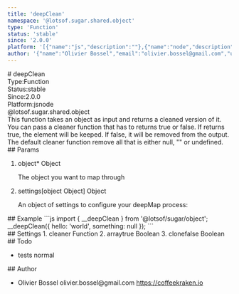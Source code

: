 ```yaml
---
title: 'deepClean'
namespace: '@lotsof.sugar.shared.object'
type: 'Function'
status: 'stable'
since: '2.0.0'
platform: '[{"name":"js","description":""},{"name":"node","description":""}]'
author: '{"name":"Olivier Bossel","email":"olivier.bossel@gmail.com","url":"https://coffeekraken.io"}'
---
```

<div class="docmap-mdx">
# deepClean
<div class="_metas">
<div class="_type"><span class="_type-label">Type:</span><span class="_type-value">Function</span></div>
<div class="_status"><span class="_status-label">Status:</span><span class="_status-value -stable">stable</span></div>
<div class="_since"><span class="_since-label">Since:</span><span class="_since-value">2.0.0</span></div>
<div class="_platform"><span class="_platform-label">Platform:</span><span class="_platform-value">js</span><span class="_platform-value">node</span></div>
</div>
<div class="_namespace">@lotsof.sugar.shared.object</div>
<div class="_description">
This function takes an object as input and returns a cleaned version of it.
You can pass a cleaner function that has to returns true or false. If returns true, the element will be
keeped. If false, it will be removed from the output.
The default cleaner function remove all that is either null, &quot;&quot; or undefined.
</div>
<div class="_params">
## Params
<ol class="_list">
<li class="_item">
<span class="_name">object<span class="_required">*</span></span><span class="_default"></span> <span class="_type">Object</span>
<p class="_description">The object you want to map through</p>
</li>
<li class="_item">
<span class="_name">settings</span><span class="_default">[object Object]</span> <span class="_type">Object</span>
<p class="_description">An object of settings to configure your deepMap process:</p>
</li>
</ol>
</div>
<div class="_examples">
## Example
```js
import { __deepClean } from '@lotsof/sugar/object';
__deepClean({
   hello: 'world',
   something: null
});
```
</div>
<div class="_settings">
## Settings
1. <span class="_name">cleaner</span><span class="_default"></span> <span class="_type">Function</span>
2. <span class="_name">array</span><span class="_default">true</span> <span class="_type">Boolean</span>
3. <span class="_name">clone</span><span class="_default">false</span> <span class="_type">Boolean</span>
</div>
<div class="_todo">
## Todo
<ul class="_list">
<li class="_item">
<span class="_description">tests</span>
<span class="_priority -normal">normal</span>
</li>
</ul>
</div>
<div class="_author">
## Author
<ul class="_list">
<li class="_item">
<span class="_name">Olivier Bossel</span>
<span class="_email">olivier.bossel@gmail.com</span>
<a href="https://coffeekraken.io" target="_blank" class="_url">https://coffeekraken.io</a>
</li>
</ul>
</div>
</div>